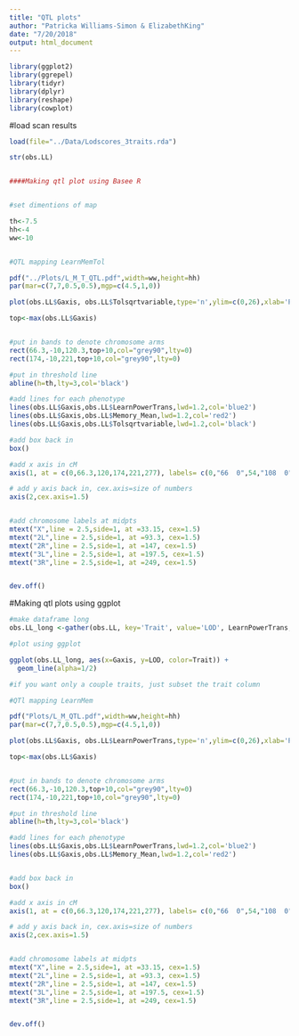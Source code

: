 ```yaml
---
title: "QTL plots"
author: "Patricka Williams-Simon & ElizabethKing"
date: "7/20/2018"
output: html_document
---
```


```r
library(ggplot2)
library(ggrepel)
library(tidyr)
library(dplyr)
library(reshape)
library(cowplot)
```

#load scan results

```r
load(file="../Data/Lodscores_3traits.rda")

str(obs.LL)


####Making qtl plot using Basee R 


#set dimentions of map

th<-7.5
hh<-4
ww<-10


#QTL mapping LearnMemTol

pdf("../Plots/L_M_T_QTL.pdf",width=ww,height=hh)
par(mar=c(7,7,0.5,0.5),mgp=c(4.5,1,0))

plot(obs.LL$Gaxis, obs.LL$Tolsqrtvariable,type='n',ylim=c(0,26),xlab='Position (cM)',ylab="LOD",axes=FALSE,cex.lab=2)

top<-max(obs.LL$Gaxis)


#put in bands to denote chromosome arms
rect(66.3,-10,120.3,top+10,col="grey90",lty=0)
rect(174,-10,221,top+10,col="grey90",lty=0)

#put in threshold line
abline(h=th,lty=3,col='black')

#add lines for each phenotype
lines(obs.LL$Gaxis,obs.LL$LearnPowerTrans,lwd=1.2,col='blue2')
lines(obs.LL$Gaxis,obs.LL$Memory_Mean,lwd=1.2,col='red2')
lines(obs.LL$Gaxis,obs.LL$Tolsqrtvariable,lwd=1.2,col='black')

#add box back in
box() 

#add x axis in cM
axis(1, at = c(0,66.3,120,174,221,277), labels= c(0,"66  0",54,"108  0",47,103), tick=FALSE,cex.axis=1)

# add y axis back in, cex.axis=size of numbers 
axis(2,cex.axis=1.5)


#add chromosome labels at midpts
mtext("X",line = 2.5,side=1, at =33.15, cex=1.5)
mtext("2L",line = 2.5,side=1, at =93.3, cex=1.5)
mtext("2R",line = 2.5,side=1, at =147, cex=1.5)
mtext("3L",line = 2.5,side=1, at =197.5, cex=1.5)
mtext("3R",line = 2.5,side=1, at =249, cex=1.5)


dev.off()
```

#Making qtl plots using ggplot

```r

#make dataframe long
obs.LL_long <-gather(obs.LL, key='Trait', value='LOD', LearnPowerTrans, Memory_Mean, Tolsqrtvariable)

#plot using ggplot

ggplot(obs.LL_long, aes(x=Gaxis, y=LOD, color=Trait)) +
  geom_line(alpha=1/2)

#if you want only a couple traits, just subset the trait column

```


```r
#QTl mapping LearnMem

pdf("Plots/L_M_QTL.pdf",width=ww,height=hh)
par(mar=c(7,7,0.5,0.5),mgp=c(4.5,1,0))

plot(obs.LL$Gaxis, obs.LL$LearnPowerTrans,type='n',ylim=c(0,26),xlab='Position (cM)',ylab="LOD",axes=FALSE,cex.lab=2)

top<-max(obs.LL$Gaxis)


#put in bands to denote chromosome arms
rect(66.3,-10,120.3,top+10,col="grey90",lty=0)
rect(174,-10,221,top+10,col="grey90",lty=0)

#put in threshold line
abline(h=th,lty=3,col='black')

#add lines for each phenotype
lines(obs.LL$Gaxis,obs.LL$LearnPowerTrans,lwd=1.2,col='blue2')
lines(obs.LL$Gaxis,obs.LL$Memory_Mean,lwd=1.2,col='red2')


#add box back in
box() 

#add x axis in cM
axis(1, at = c(0,66.3,120,174,221,277), labels= c(0,"66  0",54,"108  0",47,103), tick=FALSE,cex.axis=1)

# add y axis back in, cex.axis=size of numbers 
axis(2,cex.axis=1.5)


#add chromosome labels at midpts
mtext("X",line = 2.5,side=1, at =33.15, cex=1.5)
mtext("2L",line = 2.5,side=1, at =93.3, cex=1.5)
mtext("2R",line = 2.5,side=1, at =147, cex=1.5)
mtext("3L",line = 2.5,side=1, at =197.5, cex=1.5)
mtext("3R",line = 2.5,side=1, at =249, cex=1.5)


dev.off()
```

